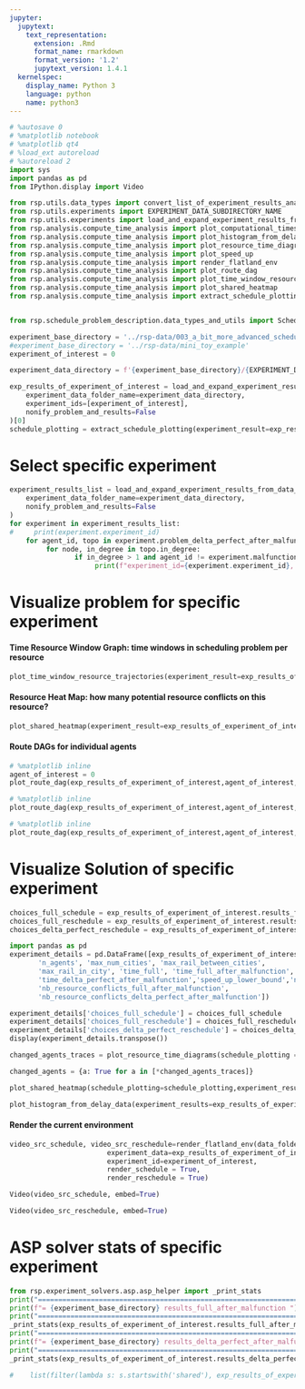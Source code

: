 ```yaml
---
jupyter:
  jupytext:
    text_representation:
      extension: .Rmd
      format_name: rmarkdown
      format_version: '1.2'
      jupytext_version: 1.4.1
  kernelspec:
    display_name: Python 3
    language: python
    name: python3
---
```


```python
# %autosave 0
# %matplotlib notebook
# %matplotlib qt4
# %load_ext autoreload
# %autoreload 2
import sys
import pandas as pd
from IPython.display import Video

from rsp.utils.data_types import convert_list_of_experiment_results_analysis_to_data_frame
from rsp.utils.experiments import EXPERIMENT_DATA_SUBDIRECTORY_NAME
from rsp.utils.experiments import load_and_expand_experiment_results_from_data_folder
from rsp.analysis.compute_time_analysis import plot_computational_times
from rsp.analysis.compute_time_analysis import plot_histogram_from_delay_data
from rsp.analysis.compute_time_analysis import plot_resource_time_diagrams
from rsp.analysis.compute_time_analysis import plot_speed_up
from rsp.analysis.compute_time_analysis import render_flatland_env
from rsp.analysis.compute_time_analysis import plot_route_dag
from rsp.analysis.compute_time_analysis import plot_time_window_resource_trajectories
from rsp.analysis.compute_time_analysis import plot_shared_heatmap
from rsp.analysis.compute_time_analysis import extract_schedule_plotting


from rsp.schedule_problem_description.data_types_and_utils import ScheduleProblemEnum
```

```python
experiment_base_directory = '../rsp-data/003_a_bit_more_advanced_schedules_only_2020_06_19T16_23_16_baseline_2020_07_15T17_14_34/'
#experiment_base_directory = '../rsp-data/mini_toy_example'
experiment_of_interest = 0
```

```python
experiment_data_directory = f'{experiment_base_directory}/{EXPERIMENT_DATA_SUBDIRECTORY_NAME}'

exp_results_of_experiment_of_interest = load_and_expand_experiment_results_from_data_folder(
    experiment_data_folder_name=experiment_data_directory,
    experiment_ids=[experiment_of_interest],
    nonify_problem_and_results=False
)[0]
schedule_plotting = extract_schedule_plotting(experiment_result=exp_results_of_experiment_of_interest)
```


# Select specific experiment

```python
experiment_results_list = load_and_expand_experiment_results_from_data_folder(
    experiment_data_folder_name=experiment_data_directory,
    nonify_problem_and_results=False
)
for experiment in experiment_results_list:
#     print(experiment.experiment_id)
    for agent_id, topo in experiment.problem_delta_perfect_after_malfunction.topo_dict.items():
         for node, in_degree in topo.in_degree:
                if in_degree > 1 and agent_id != experiment.malfunction.agent_id:
                     print(f"experiment_id={experiment.experiment_id}, agent_id={agent_id}, node={node}, in_degree={in_degree}")
```

# Visualize problem for specific experiment

#### Time Resource Window Graph: time windows in scheduling problem per resource

```python
plot_time_window_resource_trajectories(experiment_result=exp_results_of_experiment_of_interest,schedule_plotting=schedule_plotting)
```

#### Resource Heat Map: how many potential resource conflicts on this resource?

```python
plot_shared_heatmap(experiment_result=exp_results_of_experiment_of_interest,schedule_plotting=schedule_plotting)
```

#### Route DAGs for individual agents

```python
# %matplotlib inline
agent_of_interest = 0
plot_route_dag(exp_results_of_experiment_of_interest,agent_of_interest, ScheduleProblemEnum.PROBLEM_SCHEDULE)
```

```python
# %matplotlib inline
plot_route_dag(exp_results_of_experiment_of_interest,agent_of_interest, ScheduleProblemEnum.PROBLEM_RSP_FULL)
```

```python
# %matplotlib inline
plot_route_dag(exp_results_of_experiment_of_interest,agent_of_interest, ScheduleProblemEnum.PROBLEM_RSP_REDUCED_SCOPE)
```





# Visualize Solution of specific experiment

```python
choices_full_schedule = exp_results_of_experiment_of_interest.results_full.solver_statistics["solving"]["solvers"]["choices"]
choices_full_reschedule = exp_results_of_experiment_of_interest.results_full_after_malfunction.solver_statistics["solving"]["solvers"]["choices"]
choices_delta_perfect_reschedule = exp_results_of_experiment_of_interest.results_delta_perfect_after_malfunction.solver_statistics["solving"]["solvers"]["choices"]
```

```python
import pandas as pd
experiment_details = pd.DataFrame([exp_results_of_experiment_of_interest._asdict()],columns=['experiment_id','malfunction','size',
       'n_agents', 'max_num_cities', 'max_rail_between_cities',
       'max_rail_in_city', 'time_full', 'time_full_after_malfunction',
       'time_delta_perfect_after_malfunction','speed_up_lower_bound','nb_resource_conflicts_full',
       'nb_resource_conflicts_full_after_malfunction',
       'nb_resource_conflicts_delta_perfect_after_malfunction'])

experiment_details['choices_full_schedule'] = choices_full_schedule
experiment_details['choices_full_reschedule'] = choices_full_reschedule
experiment_details['choices_delta_perfect_reschedule'] = choices_delta_perfect_reschedule
display(experiment_details.transpose())
```





```python
changed_agents_traces = plot_resource_time_diagrams(schedule_plotting = schedule_plotting, with_diff=True)
```

```python
changed_agents = {a: True for a in [*changed_agents_traces]}
```

```python
plot_shared_heatmap(schedule_plotting=schedule_plotting,experiment_result=exp_results_of_experiment_of_interest)
```

```python
plot_histogram_from_delay_data(experiment_results=exp_results_of_experiment_of_interest)
```

#### Render the current environment

```python
video_src_schedule, video_src_reschedule=render_flatland_env(data_folder=experiment_base_directory,
                        experiment_data=exp_results_of_experiment_of_interest,
                        experiment_id=experiment_of_interest,
                        render_schedule = True,
                        render_reschedule = True)
```

```python
Video(video_src_schedule, embed=True)
```

```python
Video(video_src_reschedule, embed=True)
```

# ASP solver stats of specific experiment


```python
from rsp.experiment_solvers.asp.asp_helper import _print_stats
print("=================================================================================")
print(f"= {experiment_base_directory} results_full_after_malfunction ")
print("=================================================================================")
_print_stats(exp_results_of_experiment_of_interest.results_full_after_malfunction.solver_statistics)
print("=================================================================================")
print(f"= {experiment_base_directory} results_delta_perfect_after_malfunction ")
print("=================================================================================")
_print_stats(exp_results_of_experiment_of_interest.results_delta_perfect_after_malfunction.solver_statistics)
```

```python
#    list(filter(lambda s: s.startswith('shared'), exp_results_of_experiment_of_interest.results_full.solver_result))
```
